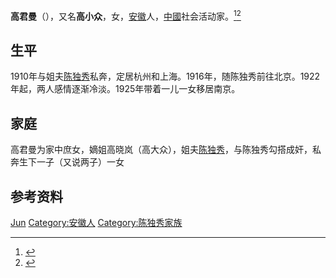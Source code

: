 '''高君曼'''（{{bd|1886年||1931年|}}），又名'''高小众'''，女，[[安徽|安徽]]人，[[中华民国大陸時期|中國]]社会活动家。<ref>{{Cite book|title=安徽人物大辞典|author=戎毓明主编; 王仪之, 方平, 叶洪渠等副主编|publisher=团结出版社|year=1992|isbn=|location=北京|pages=}}</ref><ref>{{Cite web|title=陈独秀一生中的四个女人：高君曼鸠占鹊巢|url=http://www.chinanews.com/cul/news/2009/04-16/1648788.shtml|accessdate=2021-02-09|work=中国共产党新闻网|archive-date=2021-02-10|archive-url=https://web.archive.org/web/20210210080547/http://www.chinanews.com/cul/news/2009/04-16/1648788.shtml|dead-url=no}}</ref>

== 生平 ==
1910年与姐夫[[陈独秀|陈独秀]]私奔，定居杭州和上海。1916年，随陈独秀前往北京。1922年起，两人感情逐渐冷淡。1925年带着一儿一女移居南京。

== 家庭 ==
高君曼为家中庶女，嫡姐高晓岚（高大众），姐夫[[陈独秀|陈独秀]]，与陈独秀勾搭成奸，私奔生下一子（又说两子）一女

== 参考资料 ==
{{reflist}}

{{Authority control}}
{{DEFAULTSORT:Gao高}}
[[Category:高姓|Jun]]
[[Category:安徽人|Category:安徽人]]
[[Category:陈独秀家族|Category:陈独秀家族]]

{{中国人物小作品}}